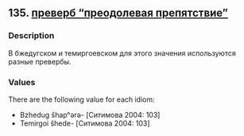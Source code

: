 ## 135. <a href =  'https://agricolamz.github.io/The_Circassian_Isoglosses_Database/135.html'>преверб "преодолевая препятствие"</a>
### Description

В бжедугском и темиргоевском для этого значения используются разные превербы.

### Values
There are the following value for each idiom:

* Bzhedug  ŝhapʰərə- [Ситимова 2004: 103] 
* Temirgoi  ŝhede- [Ситимова 2004: 103] 


